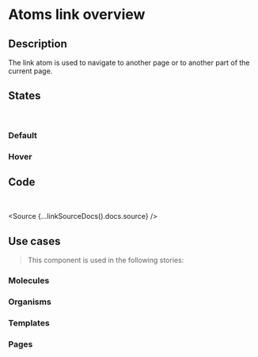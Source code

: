 
<Meta title="Atoms/Link/Overview" />

# Atoms link overview

## Description

The link atom is used to navigate to another page or to another part of the current page.

## States

<br />

### Default

<Canvas>
  <Story of={LinkStories.Link}></Story>
</Canvas>

### Hover

<Canvas>
  <Story of={LinkStories.LinkHover}></Story>
</Canvas>

## Code

<br />

<Source {...linkSourceDocs().docs.source} />

## Use cases

> This component is used in the following stories:

### Molecules

### Organisms

### Templates

### Pages
